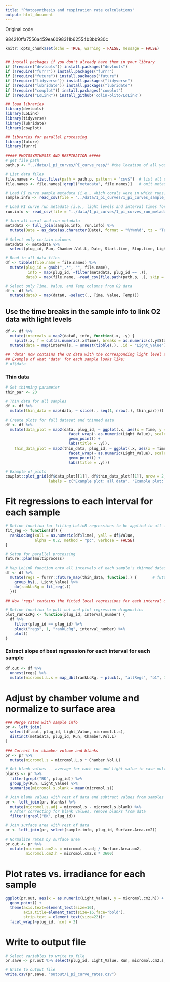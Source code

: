 ```yaml
---
title: "Photosynthesis and respiration rate calculations"
output: html_document
---
```


Original code 

984210ffa7556a459ea6098311b62554b3bb930c
```r
knitr::opts_chunk$set(echo = TRUE, warning = FALSE, message = FALSE)


## install packages if you don't already have them in your library
if (!require("devtools")) install.packages("devtools")
if (!require("furrr")) install.packages("furrr")
if (!require("future")) install.packages("future")
if (!require("tidyverse")) install.packages("tidyverse")
if (!require("lubridate")) install.packages("lubridate")
if (!require("cowplot")) install.packages("cowplot")
if (!require("LoLinR")) install_github('colin-olito/LoLinR') 

## load libraries
library(devtools)
library(LoLinR)
library(tidyverse)
library(lubridate)
library(cowplot)

## libraries for parallel processing
library(future)
library(furrr)
```


```r
##### PHOTOSYNTHESIS AND RESPIRATION #####
# get file path
path.p <- "../data/1_pi_curves/PI_curve_resp/" #the location of all your respirometry files 

# List data files
file.names <- list.files(path = path.p, pattern = "csv$")  # list all csv file names in the folder
file.names <- file.names[!grepl("metadata", file.names)]   # omit metadata from files to be read in as data

# Load PI curve sample metadata (i.e., which corals were in which runs)
sample.info <- read_csv(file = "../data/1_pi_curves/1_pi_curves_sample_metadata.csv")

# Load PI curve run metadata (i.e., light levels and interval times for each run)
run.info <- read_csv(file = "../data/1_pi_curves/1_pi_curves_run_metadata.csv")

# Join all coral and run metadata
metadata <- full_join(sample.info, run.info) %>%
  mutate(Date = as_date(as.character(Date), format = "%Y%m%d", tz = "Tahiti"))

# Select only certain columns
metadata <- metadata %>%
  select(plug_id, Run, Chamber.Vol.L, Date, Start.time, Stop.time, Light_Value)

# Read in all data files
df <- tibble(file.name = file.names) %>%
  mutate(plug_id = gsub("_.*", "", file.name),                              # Get colony_id from filename
          info = map(plug_id, ~filter(metadata, plug_id == .)),           # Get associated sample info
         data0 = map(file.name, ~read_csv(file.path(path.p, .), skip = 1)))   # Get associated O2 data

# Select only Time, Value, and Temp columns from O2 data
df <- df %>%
  mutate(data0 = map(data0, ~select(., Time, Value, Temp))) 

```

## Use the time breaks in the sample info to link O2 data with light levels
```r
df <- df %>%
  mutate(intervals = map2(data0, info, function(.x, .y) {
    split(.x, f = cut(as.numeric(.x$Time), breaks = as.numeric(c(.y$Start.time, last(.y$Stop.time))), labels = as.character(.y$Light_Value)))})) %>%
  mutate(data = map(intervals, ~ unnest(tibble(.), .id = "Light_Value")))

## 'data' now contains the O2 data with the corresponding light level as another column
## Example of what 'data' for each sample looks like:
# df$data
```

### Thin data
```r
# Set thinning parameter
thin_par <- 20

# Thin data for all samples
df <- df %>%
  mutate(thin_data = map(data, ~ slice(., seq(1, nrow(.), thin_par))))

# Create plots for full dataset and thinned data
df <- df %>%
  mutate(data_plot = map2(data, plug_id, ~ ggplot(.x, aes(x = Time, y = Value)) + 
                            facet_wrap(~ as.numeric(Light_Value), scales = "free") +
                            geom_point() +
                            labs(title = .y)),
    thin_data_plot = map2(thin_data, plug_id, ~ ggplot(.x, aes(x = Time, y = Value)) + 
                            facet_wrap(~ as.numeric(Light_Value), scales = "free") +
                            geom_point() +
                            labs(title = .y)))

# Example of plots
cowplot::plot_grid(df$data_plot[[1]], df$thin_data_plot[[1]], nrow = 2,
                   labels = c("Example plot: all data", "Example plot: thinned data"))
```

# Fit regressions to each interval for each sample
```r
# Define function for fitting LoLinR regressions to be applied to all intervals for all samples
fit_reg <- function(df) {
  rankLocReg(xall = as.numeric(df$Time), yall = df$Value, 
             alpha = 0.2, method = "pc", verbose = FALSE)
}

# Setup for parallel processing
future::plan(multiprocess)

# Map LoLinR function onto all intervals of each sample's thinned dataset
df <- df %>%
  mutate(regs = furrr::future_map(thin_data, function(.) {       # future_map executes function in parallel
    group_by(., Light_Value) %>%
    do(rankLcRg = fit_reg(.))
  }))

## Now 'regs' contains the fitted local regressions for each interval of each sample's thinned dataset

# Define function to pull out and plot regression diagnostics
plot_rankLcRg <- function(plug_id, interval_number) {
  df %>%
    filter(plug_id == plug_id) %>%
    pluck("regs", 1, "rankLcRg", interval_number) %>%
    plot()
}
```

### Extract slope of best regression for each interval for each sample
```r
df.out <- df %>% 
  unnest(regs) %>%
  mutate(micromol.L.s = map_dbl(rankLcRg, ~ pluck(., "allRegs", "b1", 1)))
```

# Adjust by chamber volume and normalize to surface area
```r
### Merge rates with sample info
pr <- left_join(
  select(df.out, plug_id, Light_Value, micromol.L.s),
  distinct(metadata, plug_id, Run, Chamber.Vol.L)
)

### Correct for chamber volume and blanks
pr <- pr %>%
  mutate(micromol.s = micromol.L.s * Chamber.Vol.L)

# Get blank values -- average for each run and light value in case multiple blanks
blanks <- pr %>%
  filter(grepl("BK", plug_id)) %>%
  group_by(Run, Light_Value) %>%
  summarise(micromol.s.blank = mean(micromol.s))

# Join blank values with rest of data and subtract values from samples for same run and light value
pr <- left_join(pr, blanks) %>%
  mutate(micromol.s.adj = micromol.s - micromol.s.blank) %>%
  # After correcting for blank values, remove blanks from data
  filter(!grepl("BK", plug_id))

# Join surface area with rest of data
pr <- left_join(pr, select(sample.info, plug_id, Surface.Area.cm2))

# Normalize rates by surface area
pr.out <- pr %>%
  mutate(micromol.cm2.s = micromol.s.adj / Surface.Area.cm2,
         micromol.cm2.h = micromol.cm2.s * 3600)
```

# Plot rates vs. irradiance for each sample
```r
ggplot(pr.out, aes(x = as.numeric(Light_Value), y = micromol.cm2.h)) +
  geom_point() +
  theme(axis.text=element_text(size=16),
        axis.title=element_text(size=16,face="bold"),
        strip.text = element_text(size=22))+
  facet_wrap(~plug_id, ncol = 3)
```


# Write to output file
```r
# Select variables to write to file
pr.save <- pr.out %>% select(plug_id, Light_Value, Run, micromol.cm2.s, micromol.cm2.h)

# Write to output file
write.csv(pr.save, "output/1_pi_curve_rates.csv")
```












